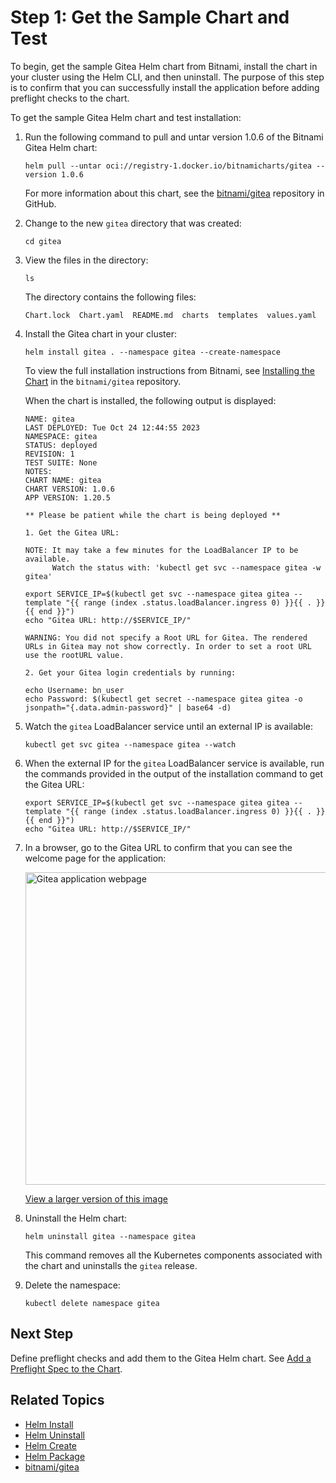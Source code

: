# Step 1: Get the Sample Chart and Test

To begin, get the sample Gitea Helm chart from Bitnami, install the chart in your cluster using the Helm CLI, and then uninstall. The purpose of this step is to confirm that you can successfully install the application before adding preflight checks to the chart.

To get the sample Gitea Helm chart and test installation:

1. Run the following command to pull and untar version 1.0.6 of the Bitnami Gitea Helm chart:

   ```
   helm pull --untar oci://registry-1.docker.io/bitnamicharts/gitea --version 1.0.6
   ```
   For more information about this chart, see the [bitnami/gitea](https://github.com/bitnami/charts/tree/main/bitnami/gitea) repository in GitHub.

1. Change to the new `gitea` directory that was created:
   ```
   cd gitea
   ```
1. View the files in the directory:   
   ```
   ls
   ```
   The directory contains the following files:
   ```
   Chart.lock  Chart.yaml  README.md  charts  templates  values.yaml
   ```
1. Install the Gitea chart in your cluster:

   ```
   helm install gitea . --namespace gitea --create-namespace
   ```
   To view the full installation instructions from Bitnami, see [Installing the Chart](https://github.com/bitnami/charts/blob/main/bitnami/gitea/README.md#installing-the-chart) in the `bitnami/gitea` repository.

   When the chart is installed, the following output is displayed:

   ```
   NAME: gitea
   LAST DEPLOYED: Tue Oct 24 12:44:55 2023
   NAMESPACE: gitea
   STATUS: deployed
   REVISION: 1
   TEST SUITE: None
   NOTES:
   CHART NAME: gitea
   CHART VERSION: 1.0.6
   APP VERSION: 1.20.5

   ** Please be patient while the chart is being deployed **

   1. Get the Gitea URL:

   NOTE: It may take a few minutes for the LoadBalancer IP to be available.
         Watch the status with: 'kubectl get svc --namespace gitea -w gitea'

   export SERVICE_IP=$(kubectl get svc --namespace gitea gitea --template "{{ range (index .status.loadBalancer.ingress 0) }}{{ . }}{{ end }}")
   echo "Gitea URL: http://$SERVICE_IP/"

   WARNING: You did not specify a Root URL for Gitea. The rendered URLs in Gitea may not show correctly. In order to set a root URL use the rootURL value.

   2. Get your Gitea login credentials by running:

   echo Username: bn_user
   echo Password: $(kubectl get secret --namespace gitea gitea -o jsonpath="{.data.admin-password}" | base64 -d)
   ```

1. Watch the `gitea` LoadBalancer service until an external IP is available:

   ```
   kubectl get svc gitea --namespace gitea --watch
   ```

1. When the external IP for the `gitea` LoadBalancer service is available, run the commands provided in the output of the installation command to get the Gitea URL:

   ```
   export SERVICE_IP=$(kubectl get svc --namespace gitea gitea --template "{{ range (index .status.loadBalancer.ingress 0) }}{{ . }}{{ end }}")
   echo "Gitea URL: http://$SERVICE_IP/"
   ```

1. In a browser, go to the Gitea URL to confirm that you can see the welcome page for the application:

   <img alt="Gitea application webpage" src="/images/gitea-app.png" width="500px"/>

   [View a larger version of this image](/images/gitea-app.png)

1. Uninstall the Helm chart:

   ```
   helm uninstall gitea --namespace gitea
   ```
   This command removes all the Kubernetes components associated with the chart and uninstalls the `gitea` release.

1. Delete the namespace:

   ```
   kubectl delete namespace gitea
   ```

## Next Step

Define preflight checks and add them to the Gitea Helm chart. See [Add a Preflight Spec to the Chart](tutorial-preflight-helm-add-spec).

## Related Topics

* [Helm Install](https://helm.sh/docs/helm/helm_install/)
* [Helm Uninstall](https://helm.sh/docs/helm/helm_uninstall/)
* [Helm Create](https://helm.sh/docs/helm/helm_create/)
* [Helm Package](https://helm.sh/docs/helm/helm_package/)
* [bitnami/gitea](https://github.com/bitnami/charts/blob/main/bitnami/gitea)